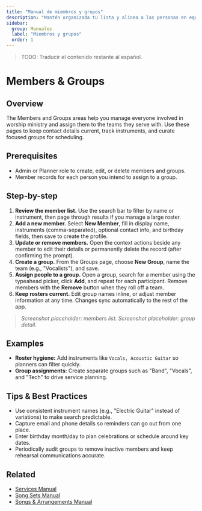 ```yaml
---
title: "Manual de miembros y grupos"
description: "Mantén organizada tu lista y alinea a las personas en equipos de servicio."
sidebar:
  group: Manuales
  label: "Miembros y grupos"
  order: 1
---
```

> TODO: Traducir el contenido restante al español.

# Members & Groups

## Overview
The Members and Groups areas help you manage everyone involved in worship ministry and assign them to the teams they serve with. Use these pages to keep contact details current, track instruments, and curate focused groups for scheduling.

## Prerequisites
- Admin or Planner role to create, edit, or delete members and groups.
- Member records for each person you intend to assign to a group.

## Step-by-step
1. **Review the member list.** Use the search bar to filter by name or instrument, then page through results if you manage a large roster.
2. **Add a new member.** Select **New Member**, fill in display name, instruments (comma-separated), optional contact info, and birthday fields, then save to create the profile.
3. **Update or remove members.** Open the context actions beside any member to edit their details or permanently delete the record (after confirming the prompt).
4. **Create a group.** From the Groups page, choose **New Group**, name the team (e.g., "Vocalists"), and save.
5. **Assign people to a group.** Open a group, search for a member using the typeahead picker, click **Add**, and repeat for each participant. Remove members with the **Remove** button when they roll off a team.
6. **Keep rosters current.** Edit group names inline, or adjust member information at any time. Changes sync automatically to the rest of the app.

> _Screenshot placeholder: members list._
> _Screenshot placeholder: group detail._

## Examples
- **Roster hygiene:** Add instruments like `Vocals, Acoustic Guitar` so planners can filter quickly.
- **Group assignments:** Create separate groups such as "Band", "Vocals", and "Tech" to drive service planning.

## Tips & Best Practices
- Use consistent instrument names (e.g., "Electric Guitar" instead of variations) to make search predictable.
- Capture email and phone details so reminders can go out from one place.
- Enter birthday month/day to plan celebrations or schedule around key dates.
- Periodically audit groups to remove inactive members and keep rehearsal communications accurate.

## Related
- [Services Manual](./services)
- [Song Sets Manual](./song-sets)
- [Songs & Arrangements Manual](./songs-arrangements)
